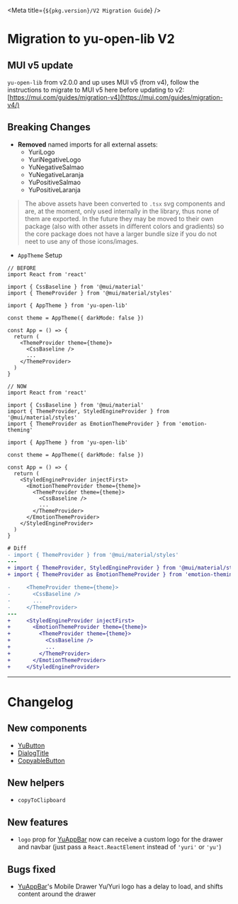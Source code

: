 

<Meta title={`${pkg.version}/V2 Migration Guide`} />

# Migration to yu-open-lib V2

## MUI v5 update

`yu-open-lib` from v2.0.0 and up uses MUI v5 (from v4), follow the instructions to migrate to MUI v5 here before updating to v2: [https://mui.com/guides/migration-v4](https://mui.com/guides/migration-v4/)

## Breaking Changes

- **Removed** named imports for all external assets:
  - YuriLogo
  - YuriNegativeLogo
  - YuNegativeSalmao
  - YuNegativeLaranja
  - YuPositiveSalmao
  - YuPositiveLaranja

> The above assets have been converted to `.tsx` svg components and are, at the moment, only used internally in the library, thus none of them are exported. In the future they may be moved to their own package (also with other assets in different colors and gradients) so the core package does not have a larger bundle size if you do not neet to use any of those icons/images.

- `AppTheme` Setup

```tsx
// BEFORE
import React from 'react'

import { CssBaseline } from '@mui/material'
import { ThemeProvider } from '@mui/material/styles'

import { AppTheme } from 'yu-open-lib'

const theme = AppTheme({ darkMode: false })

const App = () => {
  return (
    <ThemeProvider theme={theme}>
      <CssBaseline />
      ...
    </ThemeProvider>
  )
}
```

```tsx
// NOW
import React from 'react'

import { CssBaseline } from '@mui/material'
import { ThemeProvider, StyledEngineProvider } from '@mui/material/styles'
import { ThemeProvider as EmotionThemeProvider } from 'emotion-theming'

import { AppTheme } from 'yu-open-lib'

const theme = AppTheme({ darkMode: false })

const App = () => {
  return (
    <StyledEngineProvider injectFirst>
      <EmotionThemeProvider theme={theme}>
        <ThemeProvider theme={theme}>
          <CssBaseline />
          ...
        </ThemeProvider>
      </EmotionThemeProvider>
    </StyledEngineProvider>
  )
}
```

```diff
# Diff
- import { ThemeProvider } from '@mui/material/styles'
---
+ import { ThemeProvider, StyledEngineProvider } from '@mui/material/styles'
+ import { ThemeProvider as EmotionThemeProvider } from 'emotion-theming'

-     <ThemeProvider theme={theme}>
-       <CssBaseline />
-       ...
-     </ThemeProvider>
---
+     <StyledEngineProvider injectFirst>
+       <EmotionThemeProvider theme={theme}>
+         <ThemeProvider theme={theme}>
+           <CssBaseline />
+           ...
+         </ThemeProvider>
+       </EmotionThemeProvider>
+     </StyledEngineProvider>
```

---

# Changelog

## New components

- [YuButton](/?path=/story/yu-button--base)
- [DialogTitle](/?path=/story/components-dialogtitle--example)
- [CopyableButton](/?path=/story/components-copyablebutton--example)

## New helpers

- `copyToClipboard`

## New features

- `logo` prop for [YuAppBar](/?path=/story/yu-yuappbar--custom-logo) now can receive a custom logo for the drawer and navbar (just pass a `React.ReactElement` instead of `'yuri'` or `'yu'`)

## Bugs fixed

- [YuAppBar](/?path=/story/yu-yuappbar--logged-in)'s Mobile Drawer Yu/Yuri logo has a delay to load, and shifts content around the drawer
